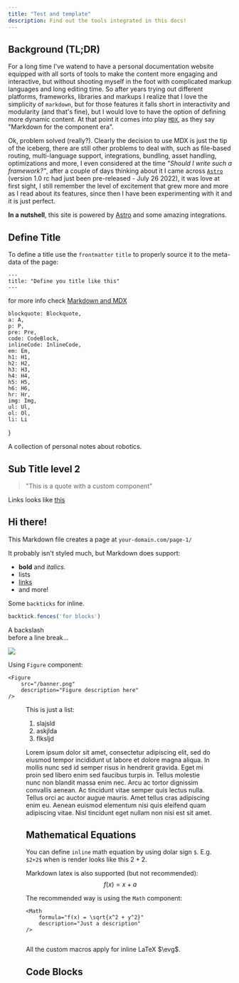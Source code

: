 ```yaml
---
title: "Test and template"
description: Find out the tools integrated in this docs!
---
```


## Background (TL;DR)

For a long time I've watend to have a personal documentation website equipped with all sorts of tools to make the content more engaging and interactive, but without shooting myself in the foot with complicated markup languages and long editing time. So after years trying out different platforms, frameworks, libraries and markups I realize that I love the simplicity of `markdown`, but for those features it falls short in interactivity and modularity (and that's fine), but I would love to have the option of defining more dynamic content. At that point it comes into play [`MDX`](https://mdxjs.com/), as they say "Markdown for the component era".

Ok, problem solved (really?). Clearly the decision to use MDX is just the tip of the iceberg, there are still other problems to deal with, such as file-based routing, multi-language support, integrations, bundling, asset handling, optimizations and more, I even considered at the time *"Should I write such a framework?"*, after a couple of days thinking about it I came across [`Astro`](https://astro.build/) (version 1.0 rc had just been pre-released - July 26 2022), it was love at first sight, I still remember the level of excitement that grew more and more as I read about its features, since then I have been experimenting with it and it is just perfect.

**In a nutshell**, this site is powered by [Astro](https://astro.build/) and some amazing integrations.

## Define Title

To define a title use the `frontmatter` `title` to properly source it to the meta-data of the page:
```
---
title: "Define you title like this"
---
```

for more info check [Markdown and MDX](https://docs.astro.build/en/guides/markdown-content/)




    blockquote: Blockquote,
    a: A,
    p: P,
    pre: Pre,
    code: CodeBlock,
    inlineCode: InlineCode,
    em: Em,
    h1: H1,
    h2: H2,
    h3: H3,
    h4: H4,
    h5: H5,
    h6: H6,
    hr: Hr,
    img: Img,
    ul: Ul,
    ol: Ol,
    li: Li
}


A collection of personal notes about robotics.

## Sub Title level 2

> "This is a quote with a custom component"

Links looks like [this](www.google.com)

## Hi there!

This Markdown file creates a page at `your-domain.com/page-1/`

It probably isn't styled much, but Markdown does support:
- **bold** and _italics._
- lists
- [links](https://astro.build)
- and more!

Some `backticks` for inline.

```js
backtick.fences('for blocks')
```

A backslash\
before a line break…

![](/banner.png)

Using `Figure` component:

```
<Figure
    src="/banner.png"
    description="Figure description here"
/>
```

<Figure
    src="/banner.png"
    description="Figure description here"
/>

This is just a list:
1. slajsld
2. askjlda
3. flksljd

Lorem ipsum dolor sit amet, consectetur adipiscing elit, sed do eiusmod tempor incididunt ut labore et dolore magna aliqua. In mollis nunc sed id semper risus in hendrerit gravida. Eget mi proin sed libero enim sed faucibus turpis in. Tellus molestie nunc non blandit massa enim nec. Arcu ac tortor dignissim convallis aenean. Ac tincidunt vitae semper quis lectus nulla. Tellus orci ac auctor augue mauris. Amet tellus cras adipiscing enim eu. Aenean euismod elementum nisi quis eleifend quam adipiscing vitae. Nisl tincidunt eget nullam non nisi est sit amet.

<Canvas/>

## Mathematical Equations

You can define `inline` math equation by using dolar sign `$`. E.g. `$2+2$` when is render looks like this $2+2$.

Markdown latex is also supported (but not recommended):
$$
f(x) = x + a
$$

The recommended way is using the `Math` component:
```
<Math 
    formula="f(x) = \sqrt{x^2 + y^2}" 
    description="Just a description"
/>
```

<Math 
    formula="f(x) = \sqrt{x^2 + y^2} + \evh" 
    description="Just a description"
/>

All the custom macros apply for inline LaTeX $\evg$.

## Code Blocks

```js filename="index.js"
console.log(1)
```

